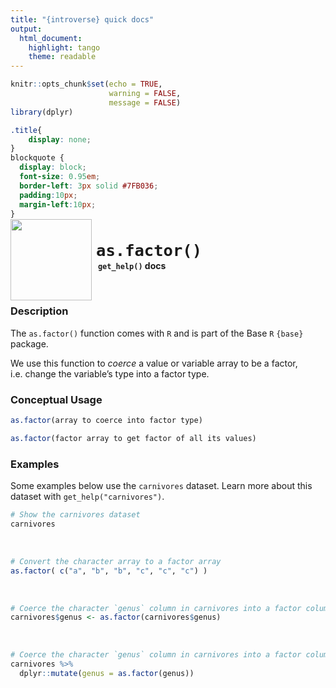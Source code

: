 ```yaml
---
title: "{introverse} quick docs"
output: 
  html_document:
    highlight: tango
    theme: readable
---
```



```r
knitr::opts_chunk$set(echo = TRUE, 
                      warning = FALSE, 
                      message = FALSE)
library(dplyr)
```

```css
.title{
    display: none;
}
blockquote {
  display: block;
  font-size: 0.95em;
  border-left: 3px solid #7FB036;
  padding:10px;
  margin-left:10px;
}
```

<div>
<br>
 <img src = "logo.png" style = "float:left;height:130px;margin-top:-30px;">
 <span style = "font-weight:bold;font-size:30px;"> 
  &nbsp;<code>as.factor()</code>
 </span>
 <br>
 <b>&nbsp;&nbsp;&nbsp;<code>get_help()</code> docs</b>
</div>
<br>

### Description

The `as.factor()` function comes with `R` and is part of the Base `R` `{base}` package.
  
We use this function to _coerce_ a value or variable array to be a factor, i.e. change the variable's type into a factor type. 



### Conceptual Usage 

```r
as.factor(array to coerce into factor type)

as.factor(factor array to get factor of all its values)
```

### Examples

Some examples below use the `carnivores` dataset. Learn more about this dataset with `get_help("carnivores")`.

```r
# Show the carnivores dataset
carnivores
```

<br>


```r
# Convert the character array to a factor array
as.factor( c("a", "b", "b", "c", "c", "c") )
```

<br>  <!-- Do not delete the <br>, and make sure to keep the previous and following lines blank. -->


```r
# Coerce the character `genus` column in carnivores into a factor column
carnivores$genus <- as.factor(carnivores$genus)
```

<br>

```r
# Coerce the character `genus` column in carnivores into a factor column using dplyr::mutate()
carnivores %>%
  dplyr::mutate(genus = as.factor(genus))
```
